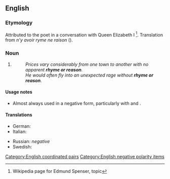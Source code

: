 ==English==

===Etymology===
Attributed to the poet {{w|Edmund Spenser}} in a conversation with Queen Elizabeth I <ref>Wikipedia page for Edmund Spenser, {{w|Edmund_Spenser#Rhyme_and_reason|''Rhyme and reason''}} topic</ref>. Translation from {{etyl|frm|en}} ''n'y avoir ryme ne raison'' ({{w|Eustache Deschamps}}).

===Noun===
{{en-noun|-}}

# {{lb|en|idiomatic}} {{l|en|[[logic|Logic]]; [[common sense]].}}
#: ''Prices vary considerably from one town to another with no apparent '''rhyme or reason'''.''
#: ''He would often fly into an unexpected rage without '''rhyme or reason'''.''

====Usage notes====
* Almost always used in a negative form, particularly with {{m|en|no}} and {{m|en|without}}.

====Translations====
{{trans-top|logic or common sense}}
* German: {{t|de|Sinn und Verstand}}
* Italian: {{t|it|nè capo nè coda}}
{{trans-mid}}
* Russian: ''negative'' {{t|ru|ни складу, ни ладу}}
* Swedish: {{t+|sv|rim och reson}}
{{trans-bottom}}

[[Category:English coordinated pairs]]
[[Category:English negative polarity items]]